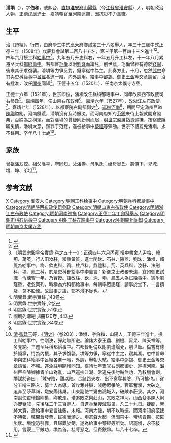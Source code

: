 {{Otheruses|other=名为潘伯和的其他人物|潘伯和}}
{{明清人物信息框
| 姓名 = 潘塤
| 原名 =
| 圖片名稱 = 
| 圖片大小 = 220px
| 圖片說明 = 
| 最高職務 = 巡撫河南都察院右副都御史
| 國家 = 大明
| 爵位 =
| 籍貫 = [[南直隸|直隸]][[淮安府|淮安府]][[山陽縣|山陽縣]]
| 族裔 = 
| 字號 = 字伯和
| 室名 = 
| 諡號 = 
| 出生日期 = 成化十二年（1476年）十月初六日
| 出生地點 = 
| 逝世日期 = 嘉靖四十一年（1562年）
| 逝世地點 = 
| 墓葬 =
| 配偶 =娶馬氏
| 親屬 = 
| 出身 = 
*正德三年戊辰科同進士出身
| 經歷 = 
| 著作 =
}}
'''潘塤'''（{{bd|1476年||1562年|catIdx=Pan潘}}），字'''伯和'''，號熙台，[[南直隸|直隸]][[淮安府|淮安府]][[山陽縣|山陽縣]]（今[[江蘇省|江蘇省]][[淮安縣|淮安縣]]）人，明朝政治人物，正德戊辰進士，嘉靖朝官至[[河南巡撫|河南巡撫]]，因抗災不力革職。

==生平==
治《詩經》，行四，由府學生中式應天府鄉試第三十八名舉人，年三十三歲中式正德三年（1508年）戊辰科會試第二百八十五名，第三甲第一百四十三名進士<ref>{{Cite book|title=《皇明贡举考》卷五|last=（明）[[张朝瑞|张朝瑞]]|first=|publisher=《续修四库全书》史部第828册|year=|isbn=|location=|pages=}}</ref><ref>{{Cite book|title=贡举志五种 上|last=鲁小俊，江俊伟著|first=|publisher=武汉：武汉大学出版社|year=2009|isbn=978-7-307-07043-1|location=|pages=}}</ref>。四年六月授工科[[給事中|給事中]]<ref>《明武宗毅皇帝實錄·卷之五十一》：正德四年六月丙寅 授中書舍人尹梅、韓荊、萬英，行人田汝耔，知縣黃質，進士閏欽、石柱、陳鼎、劉洙、潘塤、賴鳳為給事中，梅、欽吏科，質、柱戶科，鼎禮科，荊、英兵科，汝耔、洙刑科，塤、鳳工科，於是吏科都給事中李憲言：新進之士政務未達，宜如御史試職，令練習一年，乃實授。詔改柱、欽、洙、塤、鳳五人為試給事中。憲附劉瑾勢，凌忽同列，時稱為六科都給事中，每朝率眾謁瑾，請事於堂下，一言擠及，莫不股慄。故試事之議，部不淂不從也。</ref>。九年五月升吏科右，十年五月升工科左，十一年八月累遷至兵科[[都給事中|都給事中]]。右都督[[毛倫|毛倫]]以附[[劉瑾|劉瑾]]而論死，削世廕，毛倫曾經有德於[[錢寧|錢寧]]，後來其子求復襲。潘塤等力爭反對，錢寧從中為主，此奏方止。十月，忽然[[明武宗|武宗]]命其與吏科給事中[[呂經|呂經]]各進一階，向外調用。給事中[[邵錫|邵錫]]、御史[[王金|王金]]等交章請留，沒有批准，改任[[開州|開州]]同知<ref>明實錄:武宗實錄 ,143卷</ref>。正德十五年（1520年），任南京太僕寺寺丞。

正德十六年（1521年），世宗即位，潘塤改任兵科都給事中，同年改陝西布政使司右參政<ref>明實錄:世宗實錄 ,2卷</ref>。嘉靖四年，任山東右布政使<ref>明實錄:世宗實錄 ,51卷</ref>。嘉靖六年（1527年），改浙江左布政使<ref>國朝列卿紀 ,8冊120卷 ,443</ref>。嘉靖七年（1528年），以都察院右副都御史<ref name="#1">明實錄:世宗實錄 ,84卷</ref>、[[河南巡撫|巡撫河南]]<ref name="#1"/>，期間平定潞州巨盜[[陳卿|陳卿]]盜亂。河南饑荒，潘塤沒有及時賑災，而河南府知府[[范鏓|范鏓]]未待上報就開倉發粟，百姓為之稱頌。而對潘塤的質疑則紛紛而起，[[明世宗|明世宗]]嚴厲指責巡撫、按察使隱瞞災情，潘塤大恐，歸罪于范鏓，遂被給事中[[蔡經|蔡經]]等彈劾。世宗下詔罷免潘塤，永不錄用。卒年八十七歲<ref>[[清|清]]·[[张廷玉|张廷玉]]等，《[[明史|明史]]》（卷203）：潘塤，字伯和，山陽人。正德三年進士。授工科給事中。性剛決，彈劾無所避。論諸大寮王鼎、劉機、甯杲、陳天祥等，多見納。三遷至兵科都給事中。右都督毛倫以附劉瑾論死，削世廕。倫嘗有德於錢寧，恃為內援，其子求復襲。塤等力爭，寧從中主之，寢其奏。忽中旨命塤與吏科給事中呂經各進一階，外調，舉朝大駭。給事中邵錫、御史王金等交章請留，不報。遂添註塤開州同知。嘉靖七年累官右副都御史，巡撫河南。潞州巨盜陳卿據青羊山為亂，山西巡撫江潮、常道先後討賊無功，乃敕塤會剿。塤謀於道曰：「賊守險，難以陣。合諸路夾攻，出不意奪其險，乃可擒也。」遂分五哨三路入，募土人為導。首攻奪井腦，賊悉眾爭險。官軍奮擊，大破之，追奔至莎草嶺，燬安陽諸巢。山東副使牛鸞由潞城入，破賊李莊泉。其夕，河南副使翟瓚搗卿巢，卿敗走。瓚追敗之欒莊山，又敗之神河。山西僉事陳大綱亦屢蹙賊，先後降二千三百餘人。自進兵至搜滅賊巢，凡二十九日。捷聞，帝將大賚，遣給事中夏言往覈，未報。河南大饑，塤不以時振，而河南知府范鏓不待報，輒開倉發粟，民德而頌之。塤怨聲大起，流聞禁中。帝切責撫、按匿災狀。塤惶恐引罪，且歸罪於鏓，遂為給事中蔡經等所劾。詔罷塤，永不敍用。言覈上平賊功，塤為首。桂萼惡之，但賚銀幣。年八十七卒。</ref>。

==家族== 
曾祖潘友諒。祖父潘亨，府同知。父潘壽。母毛氏；继母吴氏。慈侍下，兄城、增、坤、弟坦<ref>{{Cite book|title=天一阁藏明代科举录选刊 登科录 点校本|last=龚延明主编|first=|publisher=宁波出版社|year=2016|isbn=978-7-5526-2320-8|location=宁波|pages=|quote=《天一閣藏明代科舉錄選刊.登科錄》之《正德三年戊辰科進士登科録》}}</ref>。

==参考文献==
{{reflist}}

{{正德三年戊辰科殿試金榜}}

{{Authority control}}

{{DEFAULTSORT:Pan潘}}
[[Category:潘姓|X]]
[[Category:淮安人|Category:淮安人]]
[[Category:明朝工科给事中|Category:明朝工科给事中]]
[[Category:明朝兵科都給事中|Category:明朝兵科都給事中]]
[[Category:明朝陝西布政使司參政|Category:明朝陝西布政使司參政]]
[[Category:明朝山東右布政使|Category:明朝山東右布政使]]
[[Category:明朝浙江左布政使|Category:明朝浙江左布政使]]
[[Category:明朝河南巡撫|Category:明朝河南巡撫]]
[[Category:正德二年丁卯科舉人|Category:正德二年丁卯科舉人]]
[[Category:明朝吏科右給事中|Category:明朝吏科右給事中]]
[[Category:明朝工科左給事中|Category:明朝工科左給事中]]
[[Category:明朝開州同知|Category:明朝開州同知]]
[[Category:明朝南京太僕寺丞|Category:明朝南京太僕寺丞]]